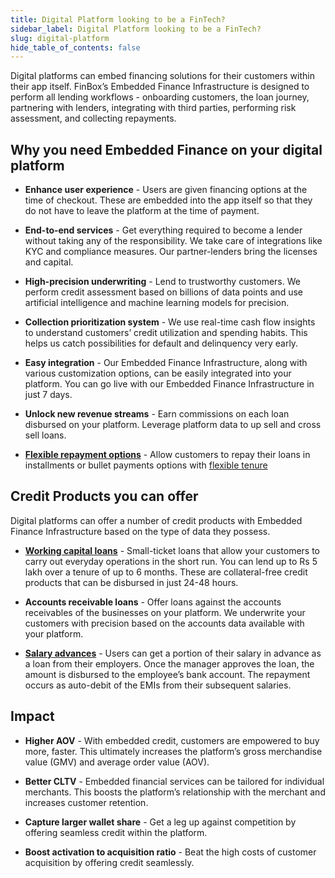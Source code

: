 ```yaml
---
title: Digital Platform looking to be a FinTech?
sidebar_label: Digital Platform looking to be a FinTech?
slug: digital-platform
hide_table_of_contents: false
---
```



Digital platforms can embed financing solutions for their customers within their app itself. FinBox’s Embedded Finance Infrastructure is designed to perform all lending workflows - onboarding customers, the loan journey, partnering with lenders, integrating with third parties, performing risk assessment, and collecting repayments.

## Why you need Embedded Finance on your digital platform

* **Enhance user experience** - Users are given financing options at the time of checkout. These are embedded into the app itself so that they do not have to leave the platform at the time of payment.

* **End-to-end services** - Get everything required to become a lender without taking any of the responsibility. We take care of integrations like KYC and compliance measures. Our partner-lenders bring the licenses and capital.

* **High-precision underwriting** - Lend to trustworthy customers. We perform credit assessment based on billions of data points and use artificial intelligence and machine learning models for precision.

* **Collection prioritization system** - We use real-time cash flow insights to understand customers’ credit utilization and spending habits. This helps us catch possibilities for default and delinquency very early.

* **Easy integration** - Our Embedded Finance Infrastructure, along with various customization options, can be easily integrated into your platform. You can go live with our Embedded Finance Infrastructure in just 7 days.

* **Unlock new revenue streams** - Earn commissions on each loan disbursed on your platform. Leverage platform data to up sell and cross sell loans.

* **[Flexible repayment options](/nomenclature#repayment)** - Allow customers to repay their loans in installments or bullet payments options with [flexible tenure](/nomenclature#repayment) 

## Credit Products you can offer 

Digital platforms can offer a number of credit products with Embedded Finance Infrastructure based on the type of data they possess.

* **[Working capital loans](/build/working-capital)** - Small-ticket loans that allow your customers to carry out everyday operations in the short run. You can lend up to Rs 5 lakh over a tenure of up to 6 months. These are collateral-free credit products that can be disbursed in just 24-48 hours.

* **Accounts receivable loans** - Offer loans against the accounts receivables of the businesses on your platform. We underwrite your customers with precision based on the accounts data available with your platform.

* **[Salary advances](/build/salary-advance)** - Users can get a portion of their salary in advance as a loan from their employers. Once the manager approves the loan, the amount is disbursed to the employee’s bank account. The repayment occurs as auto-debit of the EMIs from their subsequent salaries.

## Impact

* **Higher AOV** - With embedded credit, customers are empowered to buy more, faster. This ultimately increases the platform’s gross merchandise value (GMV) and average order value (AOV).

* **Better CLTV** - Embedded financial services can be tailored for individual merchants. This boosts the platform’s relationship with the merchant and increases customer retention. 

* **Capture larger wallet share** - Get a leg up against competition by offering seamless credit within the platform.

* **Boost activation to acquisition ratio** - Beat the high costs of customer acquisition by offering credit seamlessly. 